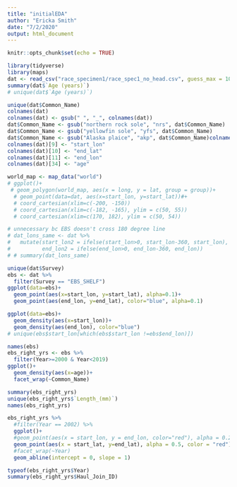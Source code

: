 ```yaml
---
title: "initialEDA"
author: "Ericka Smith"
date: "7/2/2020"
output: html_document
---
```


```r
knitr::opts_chunk$set(echo = TRUE)
```

```r
library(tidyverse)
library(maps)
dat <- read_csv("race_specimen1/race_spec1_no_head.csv", guess_max = 10000)
summary(dat$`Age (years)`)
# unique(dat$`Age (years)`)
```



```r
unique(dat$Common_Name)
colnames(dat)
colnames(dat) <- gsub(" ", "_", colnames(dat))
dat$Common_Name <- gsub("northern rock sole", "nrs", dat$Common_Name)
dat$Common_Name <- gsub("yellowfin sole", "yfs", dat$Common_Name)
dat$Common_Name <- gsub("Alaska plaice", "akp", dat$Common_Name)colnames(dat)[8] <- "start_lat"
colnames(dat)[9] <- "start_lon"
colnames(dat)[10] <- "end_lat"
colnames(dat)[11] <- "end_lon"
colnames(dat)[34] <- "age"
```

```r
world_map <- map_data("world")
# ggplot()+
 # geom_polygon(world_map, aes(x = long, y = lat, group = group))+
  # geom_point(data=dat, aes(x=start_lon, y=start_lat))#+
  # coord_cartesian(xlim=c(-200, -150))
  # coord_cartesian(xlim=c(-182, -165), ylim = c(50, 55))
  # coord_cartesian(xlim=c(170, 182), ylim = c(50, 54))

# unnecessary bc EBS doesn't cross 180 degree line
# dat_lons_same <- dat %>%
#   mutate(start_lon2 = ifelse(start_lon>0, start_lon-360, start_lon),
#          end_lon2 = ifelse(end_lon>0, end_lon-360, end_lon))
# # summary(dat_lons_same)

unique(dat$Survey)
ebs <- dat %>%
  filter(Survey == "EBS_SHELF")
ggplot(data=ebs)+
  geom_point(aes(x=start_lon, y=start_lat), alpha=0.1)+
  geom_point(aes(end_lon, y=end_lat), color="blue", alpha=0.1)

ggplot(data=ebs)+
  geom_density(aes(x=start_lon))+
  geom_density(aes(end_lon), color="blue")
# unique(ebs$start_lon[which(ebs$start_lon !=ebs$end_lon)])
```

```r
names(ebs)
ebs_right_yrs <- ebs %>%
  filter(Year>=2000 & Year<2019)
ggplot()+
  geom_density(aes(x=age))+
  facet_wrap(~Common_Name)

summary(ebs_right_yrs)
unique(ebs_right_yrs$`Length_(mm)`)
names(ebs_right_yrs)

ebs_right_yrs %>%
  #filter(Year == 2002) %>%
  ggplot()+
  #geom_point(aes(x = start_lon, y = end_lon, color="red"), alpha = 0.2)+
  geom_point(aes(x = start_lat, y=end_lat), alpha = 0.5, color = "red")+
  #facet_wrap(~Year)
  geom_abline(intercept = 0, slope = 1)

typeof(ebs_right_yrs$Year)
summary(ebs_right_yrs$Haul_Join_ID)
```






